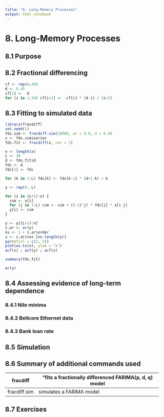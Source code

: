 ```yaml
---
title: "8. Long-Memory Processes"
output: html_notebook
--- 
```

# 8. Long-Memory Processes
## 8.1 Purpose

## 8.2 Fractional differencing
```r
cf <- rep(0,40)
d <- 0.45
cf[1] <- -d
for (i in 1:39) cf[i+1] <- -cf[i] * (d-i) / (i+1)
```

## 8.3 Fitting to simulated data
```r
library(fracdiff)
set.seed(1)
fds.sim <- fracdiff.sim(10000, ar = 0.9, d = 0.4)
x <- fds.sim$series
fds.fit <- fracdiff(x, nar = 1)
```
```r
n <- length(x)
L <- 30
d <- fds.fit$d
fdc <- d
fdc[1] <- fdc

for (k in 2:L) fdc[k] <- fdc[k-1] * (d+1-k) / k

y <- rep(0, L)

for (i in (L+1):n) {
  csm <- x[i]
  for (j in 1:L) csm <- csm + ((-1)^j) * fdc[j] * x[i-j]
  y[i] <- csm
}

y <- y[(L+1):n]
z.ar <- ar(y)
ns <- 1 + z.ar$order
z <- z.ar$res [ns:length(y)]
par(mfcol = c(2, 2))
plot(as.ts(x), ylab = "x")
acf(x) ; acf(y) ; acf(z)
```
```r
summary(fds.fit)
```
```r
ar(y)
```
## 8.4 Assessing evidence of long-term dependence

### 8.4.1 Nile minima

### 8.4.2 Bellcore Ethernet data

### 8.4.3 Bank loan rate

## 8.5 Simulation

## 8.6 Summary of additional commands used
| fracdiff     | "fits a fractionally differenced  FARIMA(p, d, q) model  |
|--------------|----------------------------------------------------------|
| fracdiff.sim | simulates a FARIMA model                                 |

## 8.7 Exercises
